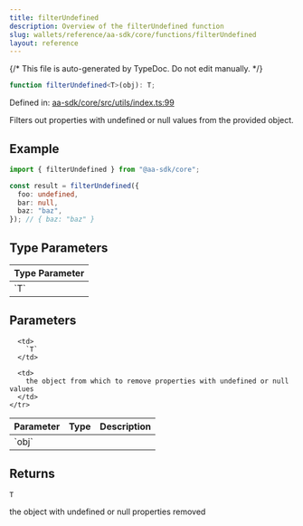 ```yaml
---
title: filterUndefined
description: Overview of the filterUndefined function
slug: wallets/reference/aa-sdk/core/functions/filterUndefined
layout: reference
---
```


{/* This file is auto-generated by TypeDoc. Do not edit manually. */}

```ts
function filterUndefined<T>(obj): T;
```

Defined in: [aa-sdk/core/src/utils/index.ts:99](https://github.com/alchemyplatform/aa-sdk/blob/dc58c113ff1eeb06d4b3f76c505cbbaad47db8fc/aa-sdk/core/src/utils/index.ts#L99)

Filters out properties with undefined or null values from the provided object.

## Example

```ts
import { filterUndefined } from "@aa-sdk/core";

const result = filterUndefined({
  foo: undefined,
  bar: null,
  baz: "baz",
}); // { baz: "baz" }
```

## Type Parameters

<table>
  <thead>
    <tr>
      <th align="left">Type Parameter</th>
    </tr>
  </thead>

  <tbody>
    <tr>
      <td>
        `T`
      </td>
    </tr>
  </tbody>
</table>

## Parameters

<table>
  <thead>
    <tr>
      <th align="left">Parameter</th>
      <th align="left">Type</th>
      <th align="left">Description</th>
    </tr>
  </thead>

  <tbody>
    <tr>
      <td>
        `obj`
      </td>

      <td>
        `T`
      </td>

      <td>
        the object from which to remove properties with undefined or null values
      </td>
    </tr>

  </tbody>
</table>

## Returns

`T`

the object with undefined or null properties removed

